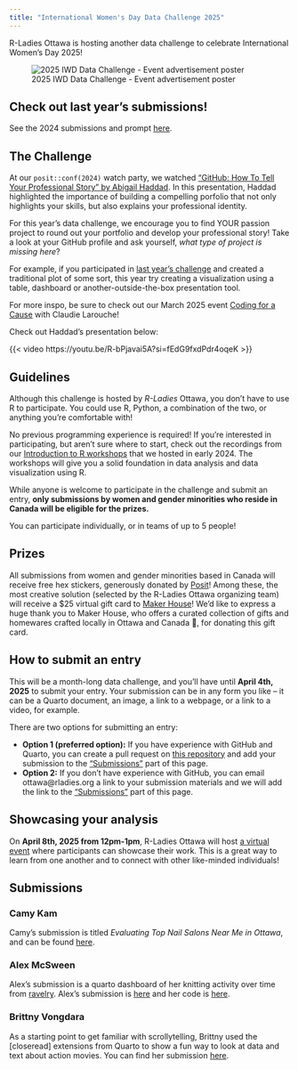 ```yaml
---
title: "International Women's Day Data Challenge 2025"
---
```


R-Ladies Ottawa is hosting another data challenge to celebrate International Women's Day 2025!

![2025 IWD Data Challenge - Event advertisement poster](./images/iwd-2025-coding-challenge.png)

::: {.callout-tip}
## Check out last year's submissions!

See the 2024 submissions and prompt [here](https://rladies-ottawa.github.io/events/2024/iwd.html#submissions).
:::


## The Challenge

At our `posit::conf(2024)` watch party, we watched ["GitHub: How To Tell Your Professional Story" by Abigail Haddad](https://www.youtube.com/watch?v=R-bPjavai5A&list=PL9HYL-VRX0oSFkdF4fJeY63eGDvgofcbn&index=21). In this presentation, Haddad highlighted the importance of building a compelling porfolio that not only highlights your skills, but also explains your professional identity.

For this year's data challenge, we encourage you to find YOUR passion project to round out your portfolio and develop your professional story! Take a look at your GitHub profile and ask yourself, *what type of project is missing here*? 

For example, if you participated in [last year's challenge](../2024/iwd.qmd) and created a traditional plot of some sort, this year try creating a visualization using a table, dashboard or another-outside-the-box presentation tool.

::: {.callout-tip appearance="simple"}

For more inspo, be sure to check out our March 2025 event [Coding for a Cause](https://www.meetup.com/rladies-ottawa/events/306232274) with Claudie Larouche!

:::

Check out Haddad's presentation below:

{{< video https://youtu.be/R-bPjavai5A?si=fEdG9fxdPdr4oqeK >}}


## Guidelines

Although this challenge is hosted by *R-Ladies* Ottawa, you don't have to use R to participate. You could use R, Python, a combination of the two, or anything you're comfortable with! 

No previous programming experience is required! If you're interested in participating, but aren't sure where to start, check out the recordings from our [Introduction to R workshops](https://rladies-ottawa.gitub.io/events/2024/intro_to_r.html) that we hosted in early 2024. The workshops will give you a solid foundation in data analysis and data visualization using R.

While anyone is welcome to participate in the challenge and submit an entry, **only submissions by women and gender minorities who reside in Canada will be eligible for the prizes.**

You can participate individually, or in teams of up to 5 people!

## Prizes

All submissions from women and gender minorities based in Canada will receive free hex stickers, generously donated by [Posit](https://posit.co/)! Among these, the most creative solution (selected by the R-Ladies Ottawa organizing team) will receive a $25 virtual gift card to [Maker House](https://makerhouse.com/)! We'd like to express a huge thank you to Maker House, who offers a curated collection of gifts and homewares crafted locally in Ottawa and Canada 🍁, for donating this gift card.

## How to submit an entry

This will be a month-long data challenge, and you'll have until **April 4th, 2025** to submit your entry. Your submission can be in any form you like -- it can be a Quarto document, an image, a link to a webpage, or a link to a video, for example.

There are two options for submitting an entry: 

* **Option 1 (preferred option):** If you have experience with GitHub and Quarto, you can create a pull request on [this repository](https://github.com/RLadies-Ottawa/rladies-ottawa.github.io) and add your submission to the ["Submissions"](iwd.qmd#submissions) part of this page.
* **Option 2:** If you don't have experience with GitHub, you can email ottawa@rladies.org a link to your submission materials and we will add the link to the ["Submissions"](iwd.qmd#submissions) part of this page.

## Showcasing your analysis

On **April 8th, 2025 from 12pm-1pm**, R-Ladies Ottawa will host [a virtual event](https://www.meetup.com/rladies-ottawa/events/306979608) where participants can showcase their work. This is a great way to learn from one another and to connect with other like-minded individuals!

## Submissions

### Camy Kam

Camy's submission is titled *Evaluating Top Nail Salons Near Me in Ottawa*, and can be found [here](https://github.com/CamyKam/Jupyter_Nail-Salons-in-Ottawa).

### Alex McSween

Alex's submission is a quarto dashboard of her knitting activity over time from [ravelry](https://www.ravelry.com/). Alex's submission is [here](https://alexmcsw.github.io/ravelry-in-review/) and her code is [here](https://github.com/alexmcsw/ravelry-in-review).

### Brittny Vongdara

As a starting point to get familiar with scrollytelling, Brittny used the [closeread] extensions from Quarto to show a fun way to look at data and text about action movies. You can find her submission [here](https://klaxonklaxoff.github.io/action_movies.html).
